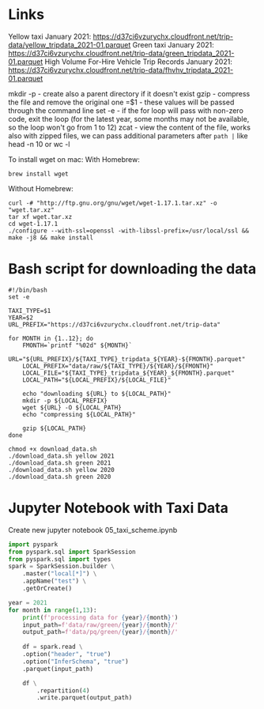 # Links

Yellow taxi January 2021: https://d37ci6vzurychx.cloudfront.net/trip-data/yellow_tripdata_2021-01.parquet
Green taxi January 2021: https://d37ci6vzurychx.cloudfront.net/trip-data/green_tripdata_2021-01.parquet
High Volume For-Hire Vehicle Trip Records January 2021: https://d37ci6vzurychx.cloudfront.net/trip-data/fhvhv_tripdata_2021-01.parquet

mkdir -p - create also a parent directory if it doesn't exist
gzip - compress the file and remove the original one
=$1 - these values will be passed through the command line
set -e - if the for loop will pass with non-zero code, exit the loop (for the latest year, some months may not be available, so the loop won't go from 1 to 12)
zcat - view the content of the file, works also with zipped files, we can pass additional parameters after ```path |``` like head -n 10 or wc -l 

To install wget on mac:
With Homebrew:
```code terminal
brew install wget
```

Without Homebrew:
```code terminal
curl -# "http://ftp.gnu.org/gnu/wget/wget-1.17.1.tar.xz" -o "wget.tar.xz"
tar xf wget.tar.xz
cd wget-1.17.1
./configure --with-ssl=openssl -with-libssl-prefix=/usr/local/ssl && make -j8 && make install
```

# Bash script for downloading the data
```code 'download_data.sh'
#!/bin/bash
set -e

TAXI_TYPE=$1
YEAR=$2
URL_PREFIX="https://d37ci6vzurychx.cloudfront.net/trip-data"

for MONTH in {1..12}; do
    FMONTH=`printf "%02d" ${MONTH}`
    URL="${URL_PREFIX}/${TAXI_TYPE}_tripdata_${YEAR}-${FMONTH}.parquet"
    LOCAL_PREFIX="data/raw/${TAXI_TYPE}/${YEAR}/${FMONTH}"
    LOCAL_FILE="${TAXI_TYPE}_tripdata_${YEAR}_${FMONTH}.parquet"
    LOCAL_PATH="${LOCAL_PREFIX}/${LOCAL_FILE}"

    echo "downloading ${URL} to ${LOCAL_PATH}"
    mkdir -p ${LOCAL_PREFIX}
    wget ${URL} -O ${LOCAL_PATH}
    echo "compressing ${LOCAL_PATH}"

    gzip ${LOCAL_PATH}
done
```

```code terminal
chmod +x download_data.sh   
./download_data.sh yellow 2021
./download_data.sh green 2021
./download_data.sh yellow 2020
./download_data.sh green 2020
```

# Jupyter Notebook with Taxi Data
Create new jupyter notebook 05_taxi_scheme.ipynb
```python 
import pyspark
from pyspark.sql import SparkSession
from pyspark.sql import types
spark = SparkSession.builder \
    .master("local[*]") \
    .appName("test") \
    .getOrCreate()

year = 2021
for month in range(1,13):
    print(f'processing data for {year}/{month}')
    input_path=f'data/raw/green/{year}/{month}/'
    output_path=f'data/pq/green/{year}/{month}/'
    
    df = spark.read \
    .option("header", "true")
    .option("InferSchema", "true")
    .parquet(input_path)

    df \
        .repartition(4)
        .write.parquet(output_path)
```
